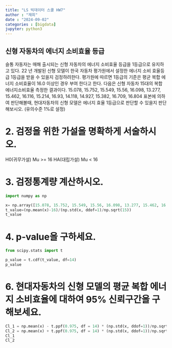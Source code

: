 ```yaml
---
title: "LS 빅데이터 스쿨 HW7"
author : "재희"
date : "2024-09-02"
categories : [bigdata]
jupyter: python3
---
```

## 신형 자동차의 에너지 소비효율 등급

슬통 자동자는 매해 출시되는 신형 자동차의 에너지 소비효율 등급을 1등급으로 유지하고 있다. 22
년 개발된 신형 모델이 한국 자동차 평가원에서 설정한 에너지 소비 효율등급 1등급을 받을 수 있을지
검정하려한다. 평가원에 따르면 1등급의 기준은 평균 복합 에너지 소비효율이 16.0 이상인 경우 부여
한다고 한다.
다음은 신형 자동차 15대의 복합 에너지소비효율 측정한 결과이다.
15.078, 15.752, 15.549, 15.56, 16.098, 13.277, 15.462, 16.116, 15.214, 16.93, 14.118, 14.927,
15.382, 16.709, 16.804
표본에 의하여 판단해볼때, 현대자동차의 신형 모델은 에너지 효율 1등급으로 판단할 수 있을지
판단해보시오. (유의수준 1%로 설정)

# 2. 검정을 위한 가설을 명확하게 서술하시오.
H0(귀무가설) Mu >= 16
HA(대립가설) Mu < 16

# 3. 검정통계량 계산하시오.

```python
import numpy as np

x= np.array([15.078, 15.752, 15.549, 15.56, 16.098, 13.277, 15.462, 16.116, 15.214, 16.93, 14.118, 14.927,15.382, 16.709, 16.804])
t_value=(np.mean(x)-16)/(np.std(x, ddof=1)/np.sqrt(15))
t_value


```
# 4. p‑value을 구하세요.
```python

from scipy.stats import t

p_value = t.cdf(t_value, df=14)
p_value


```
# 6. 현대자동차의 신형 모델의 평균 복합 에너지 소비효율에 대하여 95% 신뢰구간을 구해보세요.
```python
Cl_1 = np.mean(x) - t.ppf(0.975, df = 14) * (np.std(x, ddof=1))/np.sqrt(15)
Cl_2 = np.mean(x) + t.ppf(0.975, df = 14) * (np.std(x, ddof=1))/np.sqrt(15)
Cl_1
Cl_2

```
